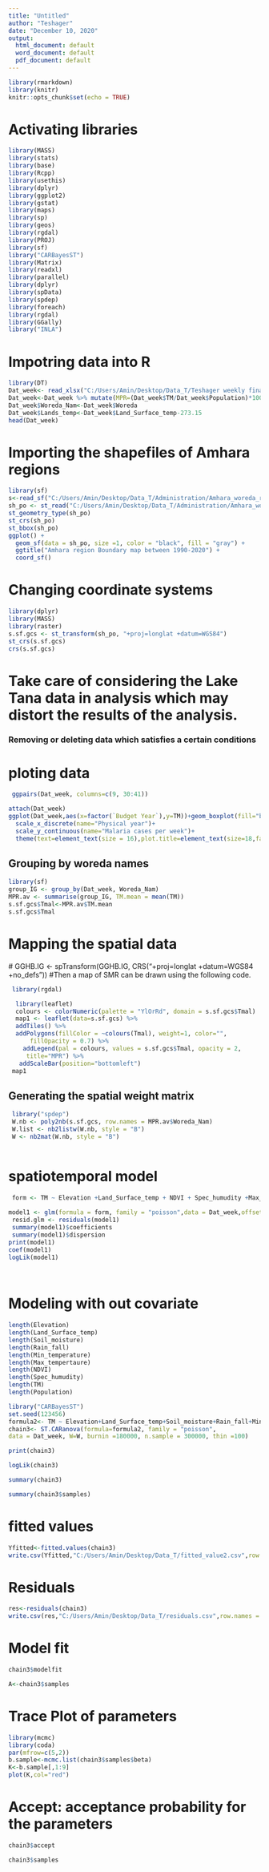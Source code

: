 ---
title: "Untitled"
author: "Teshager"
date: "December 10, 2020"
output:
  html_document: default
  word_document: default
  pdf_document: default
---

```{r setup, include=FALSE}
library(rmarkdown)
library(knitr)
knitr::opts_chunk$set(echo = TRUE)
```



# Activating libraries

```{r}
library(MASS)
library(stats)
library(base)
library(Rcpp)
library(usethis)
library(dplyr)
library(ggplot2)
library(gstat)
library(maps)
library(sp)
library(geos)
library(rgdal)
library(PROJ)
library(sf)
library("CARBayesST")
library(Matrix)
library(readxl)
library(parallel)
library(dplyr)
library(spData)
library(spdep)
library(foreach)
library(rgdal)
library(GGally)
library("INLA")
```


# Impotring data into R

```{r}
library(DT)
Dat_week<- read_xlsx("C:/Users/Amin/Desktop/Data_T/Teshager weekly final data 2.xlsx")
Dat_week<-Dat_week %>% mutate(MPR=(Dat_week$TM/Dat_week$Population)*10000, Tcos=cos(3.14*Dat_week$T/6),Tsin=sin(3.14*Dat_week$T/6))
Dat_week$Woreda_Nam<-Dat_week$Woreda
Dat_week$Lands_temp<-Dat_week$Land_Surface_temp-273.15
head(Dat_week)

```





# Importing the shapefiles of Amhara regions

```{r}
library(sf)
s<-read_sf("C:/Users/Amin/Desktop/Data_T/Administration/Amhara_woreda_recent_boundary.shp")
sh_po <- st_read("C:/Users/Amin/Desktop/Data_T/Administration/Amhara_woreda_recent_boundary.shp")
st_geometry_type(sh_po)
st_crs(sh_po)
st_bbox(sh_po)
ggplot() + 
  geom_sf(data = sh_po, size =1, color = "black", fill = "gray") + 
  ggtitle("Amhara region Boundary map between 1990-2020") + 
  coord_sf()
```


# Changing coordinate systems


```{r}
library(dplyr)
library(MASS)
library(raster)
s.sf.gcs <- st_transform(sh_po, "+proj=longlat +datum=WGS84")
st_crs(s.sf.gcs)
crs(s.sf.gcs)
```


# Take care of considering the Lake Tana data in analysis which may distort the results of the analysis.

### Removing or deleting data which satisfies a certain conditions 



# ploting data

```{r}
 ggpairs(Dat_week, columns=c(9, 30:41))
```




```{r}
attach(Dat_week)
ggplot(Dat_week,aes(x=factor(`Budget Year`),y=TM))+geom_boxplot(fill="blue",alpha=0.8)+
  scale_x_discrete(name="Physical year")+
  scale_y_continuous(name="Malaria cases per week")+
  theme(text=element_text(size = 16),plot.title=element_text(size=18,face="bold"))

```


## Grouping by woreda names

```{r}
library(sf)
group_IG <- group_by(Dat_week, Woreda_Nam)
MPR.av <- summarise(group_IG, TM.mean = mean(TM))
s.sf.gcs$Tmal<-MPR.av$TM.mean
s.sf.gcs$Tmal
```


# Mapping the spatial data
 # GGHB.IG <- spTransform(GGHB.IG, CRS("+proj=longlat +datum=WGS84 +no_defs"))
 #Then a map of SMR can be drawn using the following code.

```{r}
 library(rgdal)

  library(leaflet)
  colours <- colorNumeric(palette = "YlOrRd", domain = s.sf.gcs$Tmal)
  map1 <- leaflet(data=s.sf.gcs) %>%
  addTiles() %>%
  addPolygons(fillColor = ~colours(Tmal), weight=1, color="",
      fillOpacity = 0.7) %>%
    addLegend(pal = colours, values = s.sf.gcs$Tmal, opacity = 2,
     title="MPR") %>%
   addScaleBar(position="bottomleft")
 map1
```



## Generating the spatial weight matrix
```{r}
 library("spdep")
 W.nb <- poly2nb(s.sf.gcs, row.names = MPR.av$Woreda_Nam)
 W.list <- nb2listw(W.nb, style = "B")
 W <- nb2mat(W.nb, style = "B")
 
```



# spatiotemporal model

```{r}
 form <- TM ~ Elevation +Land_Surface_temp + NDVI + Spec_humudity +Max_tempertaure + Min_temperature +Rain_fall + Soil_moisture +offset(log(Population))
                     
model1 <- glm(formula = form, family = "poisson",data = Dat_week,offset = log(Population))
 resid.glm <- residuals(model1)
 summary(model1)$coefficients
 summary(model1)$dispersion
print(model1)
coef(model1)
logLik(model1)

 

```




# Modeling with out covariate






```{r}
length(Elevation)
length(Land_Surface_temp)
length(Soil_moisture)
length(Rain_fall)
length(Min_temperature)
length(Max_tempertaure)
length(NDVI)
length(Spec_humudity)
length(TM)
length(Population)

```



```{r}
library("CARBayesST")
set.seed(123456)
formula2<- TM ~ Elevation+Land_Surface_temp+Soil_moisture+Rain_fall+Min_temperature+Max_tempertaure+Spec_humudity+NDVI+offset(log(Population))
chain3<- ST.CARanova(formula=formula2, family = "poisson",
data = Dat_week, W=W, burnin =180000, n.sample = 300000, thin =100)

```



```{r}
print(chain3)
```
```{r}
logLik(chain3)
```


```{r}
summary(chain3)
```

```{r}
summary(chain3$samples)
```
# fitted values

```{r}
Yfitted<-fitted.values(chain3)
write.csv(Yfitted,"C:/Users/Amin/Desktop/Data_T/fitted_value2.csv",row.names = FALSE)
```

# Residuals 
```{r}
res<-residuals(chain3)
write.csv(res,"C:/Users/Amin/Desktop/Data_T/residuals.csv",row.names = FALSE)
```

# Model fit

```{r}
chain3$modelfit
```

```{r}
A<-chain3$samples
```

# Trace Plot of parameters

```{r}
library(mcmc)
library(coda)
par(mfrow=c(5,2))
b.sample<-mcmc.list(chain3$samples$beta)
K<-b.sample[,1:9]
plot(K,col="red")
```


# Accept: acceptance probability for the parameters

```{r}
chain3$accept
```

```{r}
chain3$samples
```


